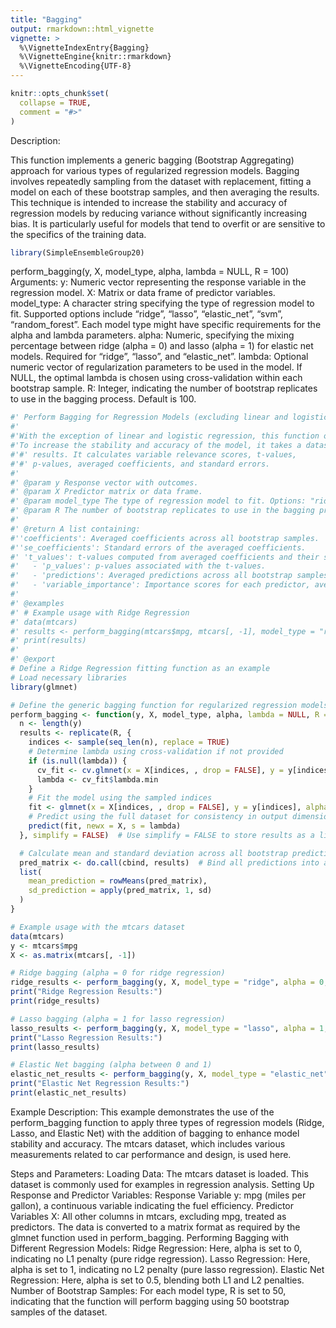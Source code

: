 ---
title: "Bagging"
output: rmarkdown::html_vignette
vignette: >
  %\VignetteIndexEntry{Bagging}
  %\VignetteEngine{knitr::rmarkdown}
  %\VignetteEncoding{UTF-8}
---

```{r, include = FALSE}
knitr::opts_chunk$set(
  collapse = TRUE,
  comment = "#>"
)
```
Description:

This function implements a generic bagging (Bootstrap Aggregating) approach for various types of regularized regression models. Bagging involves repeatedly sampling from the dataset with replacement, fitting a model on each of these bootstrap samples, and then averaging the results. This technique is intended to increase the stability and accuracy of regression models by reducing variance without significantly increasing bias. It is particularly useful for models that tend to overfit or are sensitive to the specifics of the training data.

```{r setup}
library(SimpleEnsembleGroup20)
```

perform_bagging(y, X, model_type, alpha, lambda = NULL, R = 100)
Arguments:
y: Numeric vector representing the response variable in the regression model.
X: Matrix or data frame of predictor variables.
model_type: A character string specifying the type of regression model to fit. Supported options include "ridge", "lasso", "elastic_net", "svm", "random_forest". Each model type might have specific requirements for the alpha and lambda parameters.
alpha: Numeric, specifying the mixing percentage between ridge (alpha = 0) and lasso (alpha = 1) for elastic net models. Required for "ridge", "lasso", and "elastic_net".
lambda: Optional numeric vector of regularization parameters to be used in the model. If NULL, the optimal lambda is chosen using cross-validation within each bootstrap sample.
R: Integer, indicating the number of bootstrap replicates to use in the bagging process. Default is 100.

```{r source}
#' Perform Bagging for Regression Models (excluding linear and logistic)
#'
#'With the exception of linear and logistic regression, this function offers a generic bagging approach for regression models.
#'To increase the stability and accuracy of the model, it takes a dataset, samples it repeatedly using replacement, fits a model on each sample, and then averages the
#'#' results. It calculates variable relevance scores, t-values,
#'#' p-values, averaged coefficients, and standard errors.
#'
#' @param y Response vector with outcomes.
#' @param X Predictor matrix or data frame.
#' @param model_type The type of regression model to fit. Options: "ridge", "lasso", "elastic_net", "svm", "random_forest".
#' @param R The number of bootstrap replicates to use in the bagging process.
#'
#' @return A list containing:
#''coefficients': Averaged coefficients across all bootstrap samples.
#''se_coefficients': Standard errors of the averaged coefficients.
#' 't_values': t-values computed from averaged coefficients and their standard errors.
#'   - 'p_values': p-values associated with the t-values.
#'   - 'predictions': Averaged predictions across all bootstrap samples.
#'   - 'variable_importance': Importance scores for each predictor, averaged across all samples.
#'
#' @examples
#' # Example usage with Ridge Regression
#' data(mtcars)
#' results <- perform_bagging(mtcars$mpg, mtcars[, -1], model_type = "ridge", R = 100)
#' print(results)
#'
#' @export
# Define a Ridge Regression fitting function as an example
# Load necessary libraries
library(glmnet)

# Define the generic bagging function for regularized regression models
perform_bagging <- function(y, X, model_type, alpha, lambda = NULL, R = 100) {
  n <- length(y)
  results <- replicate(R, {
    indices <- sample(seq_len(n), replace = TRUE)
    # Determine lambda using cross-validation if not provided
    if (is.null(lambda)) {
      cv_fit <- cv.glmnet(x = X[indices, , drop = FALSE], y = y[indices], alpha = alpha)
      lambda <- cv_fit$lambda.min
    }
    # Fit the model using the sampled indices
    fit <- glmnet(x = X[indices, , drop = FALSE], y = y[indices], alpha = alpha, lambda = lambda)
    # Predict using the full dataset for consistency in output dimension
    predict(fit, newx = X, s = lambda)
  }, simplify = FALSE)  # Use simplify = FALSE to store results as a list

  # Calculate mean and standard deviation across all bootstrap predictions
  pred_matrix <- do.call(cbind, results)  # Bind all predictions into a matrix
  list(
    mean_prediction = rowMeans(pred_matrix),
    sd_prediction = apply(pred_matrix, 1, sd)
  )
}

```



```{r}
# Example usage with the mtcars dataset
data(mtcars)
y <- mtcars$mpg
X <- as.matrix(mtcars[, -1])

# Ridge bagging (alpha = 0 for ridge regression)
ridge_results <- perform_bagging(y, X, model_type = "ridge", alpha = 0, R = 50)
print("Ridge Regression Results:")
print(ridge_results)

# Lasso bagging (alpha = 1 for lasso regression)
lasso_results <- perform_bagging(y, X, model_type = "lasso", alpha = 1, R = 50)
print("Lasso Regression Results:")
print(lasso_results)

# Elastic Net bagging (alpha between 0 and 1)
elastic_net_results <- perform_bagging(y, X, model_type = "elastic_net", alpha = 0.5, R = 50)
print("Elastic Net Regression Results:")
print(elastic_net_results)

```

Example Description:
This example demonstrates the use of the perform_bagging function to apply three types of regression models (Ridge, Lasso, and Elastic Net) with the addition of bagging to enhance model stability and accuracy. The mtcars dataset, which includes various measurements related to car performance and design, is used here.

Steps and Parameters:
Loading Data: The mtcars dataset is loaded. This dataset is commonly used for examples in regression analysis.
Setting Up Response and Predictor Variables:
Response Variable y: mpg (miles per gallon), a continuous variable indicating the fuel efficiency.
Predictor Variables X: All other columns in mtcars, excluding mpg, treated as predictors. The data is converted to a matrix format as required by the glmnet function used in perform_bagging.
Performing Bagging with Different Regression Models:
Ridge Regression: Here, alpha is set to 0, indicating no L1 penalty (pure ridge regression).
Lasso Regression: Here, alpha is set to 1, indicating no L2 penalty (pure lasso regression).
Elastic Net Regression: Here, alpha is set to 0.5, blending both L1 and L2 penalties.
Number of Bootstrap Samples: For each model type, R is set to 50, indicating that the function will perform bagging using 50 bootstrap samples of the dataset.
